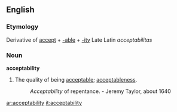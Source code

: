 ==English==

===Etymology===
Derivative of [[accept]] + [[-able]] + [[-ity]]
Late Latin ''acceptabilitas''

===Noun===
'''acceptability'''

# The quality of being [[acceptable]]; [[acceptableness]].
#:''Acceptability'' of repentance. -  Jeremy Taylor, about 1640

[[ar:acceptability]]
[[it:acceptability]]